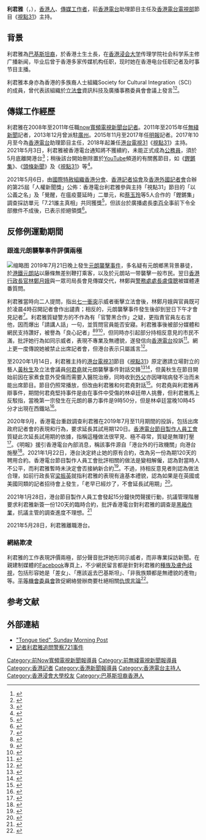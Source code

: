 {{Distinguish|利君牙}}
{{主播資訊
| 主播頭銜     = [[香港電台|香港電台]]助理節目主任及主持
| 主播姓名     = 利君雅
| 主播英文名字 = Nabela Qoser
| 烏都爾語名字 = نبیلہ کوثر
| 別名 = 新聞女神、良心記者<ref>{{Cite news|url=https://ol.mingpao.com/ldy/showbiz/latest/20190723/1563893413463/%E5%88%A9%E5%90%9B%E9%9B%85%E4%BF%83%E6%9E%97%E9%84%AD%E6%9C%88%E5%A8%A5%E3%80%8C%E8%AC%9B%E4%BA%BA%E8%A9%B1%E3%80%8D-%E7%B6%B2%E6%B0%91%E5%B0%81-%E3%80%8C%E6%96%B0%E8%81%9E%E5%A5%B3%E7%A5%9E%E3%80%8D|title=利君雅促林鄭月娥「講人話」 網民封「新聞女神」(23:00)|accessdate=2019-07-23|newspaper=明報OL|archive-url=https://web.archive.org/web/20190724204524/https://ol.mingpao.com/ldy/showbiz/latest/20190723/1563893413463/%e5%88%a9%e5%90%9b%e9%9b%85%e4%bf%83%e6%9e%97%e9%84%ad%e6%9c%88%e5%a8%a5%e3%80%8c%e8%ac%9b%e4%ba%ba%e8%a9%b1%e3%80%8d-%e7%b6%b2%e6%b0%91%e5%b0%81-%e3%80%8c%e6%96%b0%e8%81%9e%e5%a5%b3%e7%a5%9e%e3%80%8d|archive-date=2019-07-24|dead-url=no}}</ref>、真香港人<ref>{{Cite news|url=https://www.weekendhk.com/969442/hot/%e5%88%a9%e5%90%9b%e9%9b%85-%e6%96%b0%e8%81%9e%e5%a5%b3%e7%a5%9e-%e7%89%b9%e9%a6%96/2/|title=利君雅爆Seed追問特首 獲網民激讚封「新聞女神」|accessdate=2019-07-23|newspaper=新假期週刊}}</ref>、真女神<ref>{{Cite news|url=https://www.hk01.com/%E5%8D%B3%E6%99%82%E5%A8%9B%E6%A8%82/354934/%E5%88%A9%E5%90%9B%E9%9B%85%E8%BF%BD%E6%93%8A%E7%89%B9%E9%A6%96%E6%9E%97%E9%84%AD%E6%9C%88%E5%A8%A5-%E7%B6%B2%E6%B0%91%E7%98%8B%E5%82%B3-%E7%88%86seed-%E5%BD%B1%E7%89%87|title=利君雅追擊特首林鄭月娥　網民瘋傳「爆seed」影片|accessdate=2019-07-26|newspaper=香港01|archive-url=https://web.archive.org/web/20190806192433/https://www.hk01.com/%E5%8D%B3%E6%99%82%E5%A8%9B%E6%A8%82/354934/%E5%88%A9%E5%90%9B%E9%9B%85%E8%BF%BD%E6%93%8A%E7%89%B9%E9%A6%96%E6%9E%97%E9%84%AD%E6%9C%88%E5%A8%A5-%E7%B6%B2%E6%B0%91%E7%98%8B%E5%82%B3-%E7%88%86seed-%E5%BD%B1%E7%89%87|archive-date=2019-08-06|dead-url=no}}</ref>
| 主播照片檔案 = 
| 主播照片尺寸 = 
| 主播出生年分 = {{Birth date and age|1986|7|6}}
| 出生地       = {{BHKG}}
| 主播逝世年分 = 
| 主播逝世日期 = 
| 逝世地       = 
| 國籍         = 
| 籍貫         = 
| 最高學歷     = [[香港浸會大學|香港浸會大學]]傳理學（廣播新聞）榮譽社會科學學士
| 母校         = 
| 婚姻狀況     = 未婚
| 配偶         = 
| 信仰宗教     = 
| 備註         = 
|}}

'''利君雅'''（{{lang-en|Nabela Qoser}}，{{bd|1986年|7月6日||catIdx=Qoser}}），[[香港人|香港人]]、[[傳媒工作者|傳媒工作者]]，前[[香港電台|香港電台]]助理節目主任及[[香港電台電視部|香港電台電視部]]節目《[[視點31|視點31]]》主持。

== 背景 ==
利君雅為[[巴基斯坦|巴基斯坦裔]]，於香港土生土長，在[[香港浸会大学|香港浸会大学]]传理学院社会科学系主修广播新闻，毕业后曾于香港多家传媒机构任职，现时她在香港电台任职记者及时事节目主播。

利君雅本身亦為香港的多族裔人士組織Society for Cultural Integration（SCI）的成員，曾代表該組織於[[香港立法會|立法會]]資訊科技及廣播事務委員會會議上發言<ref>{{Cite web |url=http://www.legco.gov.hk/yr09-10/chinese/panels/itb/minutes/itb20100531.pdf |title=香港立法會CB(1)2794/09-10號文件 |access-date=2011-03-19 |archive-date=2021-01-08 |archive-url=https://web.archive.org/web/20210108114817/https://www.legco.gov.hk/yr09-10/chinese/panels/itb/minutes/itb20100531.pdf |dead-url=no }}</ref><ref name="hk01">{{cite news |author1=李星慧 |title=利君雅追問特首元朗事件成爭議　巴裔面孔曾受質疑　會考中文A級 |url=https://www.hk01.com/%E7%9F%A5%E6%80%A7%E5%A5%B3%E7%94%9F/355264/%E5%88%A9%E5%90%9B%E9%9B%85%E8%BF%BD%E5%95%8F%E7%89%B9%E9%A6%96%E5%85%83%E6%9C%97%E4%BA%8B%E4%BB%B6%E6%88%90%E7%88%AD%E8%AD%B0-%E5%B7%B4%E8%A3%94%E9%9D%A2%E5%AD%94%E6%9B%BE%E5%8F%97%E8%B3%AA%E7%96%91-%E6%9C%83%E8%80%83%E4%B8%AD%E6%96%87a%E7%B4%9A |agency=[[香港01|香港01]] |date=2019-07-26 |access-date=2019-08-07 |archive-url=https://web.archive.org/web/20190807115251/https://www.hk01.com/%E7%9F%A5%E6%80%A7%E5%A5%B3%E7%94%9F/355264/%E5%88%A9%E5%90%9B%E9%9B%85%E8%BF%BD%E5%95%8F%E7%89%B9%E9%A6%96%E5%85%83%E6%9C%97%E4%BA%8B%E4%BB%B6%E6%88%90%E7%88%AD%E8%AD%B0-%E5%B7%B4%E8%A3%94%E9%9D%A2%E5%AD%94%E6%9B%BE%E5%8F%97%E8%B3%AA%E7%96%91-%E6%9C%83%E8%80%83%E4%B8%AD%E6%96%87a%E7%B4%9A |archive-date=2019-08-07 |dead-url=no }}</ref>。

== 傳媒工作經歷 ==
利君雅在2008年至2011年任職[[now寬頻電視|now寬頻電視]][[now新聞台|新聞台]][[記者|記者]]。2011年至2015年任[[無綫新聞|無綫新聞]]記者，2013年12月曾派駐[[广州市|廣州]]。2015年11月至2017年任[[明報|明報]]記者。2017年10月至今為[[香港電台|香港電台]]助理節目主任，2018年起兼任[[港台電視31|港台電視31]]《[[視點31|視點31]]》主持。2021年5月3日，利君雅被香港電台通知將不獲續約，未能正式成為[[公務員#_香港|公務員]]，須於5月底離開港台<ref>{{Cite web|access-date=2021-05-03|title=傳利君雅接通知不獲續約　月底須離開港台|website=on.cc[[東網|東網]]|url=https://hk.on.cc/hk/bkn/cnt/news/20210503/bkn-20210503165054796-0503_00822_001.html|language=zh-hant|archive-date=2021-05-05|archive-url=https://web.archive.org/web/20210505163419/https://hk.on.cc/hk/bkn/cnt/news/20210503/bkn-20210503165054796-0503_00822_001.html|dead-url=no}}</ref>；稍後該台開始刪除置於[[YouTube_(頻道)|YouTube]]頻道的有關舊節目，如《[[鏗鏘集|鏗鏘集]]》、《[[頭條新聞_(香港電台)|頭條新聞]]》及《[[視點31|視點31]]》等<ref>{{Cite news|agency=[[美聯社|美聯社]]|url=https://news.ltn.com.tw/news/world/breakingnews/3519956|title=不續聘利君雅、開始刪YT舊節目 香港電台挨批「獨裁管制 」|publisher=[[自由時報|自由時報]]|date=2021-05-04|language=zh-TW|accessdate=2021-05-11|archive-date=2021-05-21|archive-url=https://web.archive.org/web/20210521212334/https://news.ltn.com.tw/news/world/breakingnews/3519956|dead-url=no}}</ref>。

2021年5月6日，由[[國際特赦組織香港分會|國際特赦組織香港分會]]、[[香港記者協會|香港記者協會]]及[[香港外國記者會|香港外國記者會]]合辦的第25屆「人權新聞獎」公佈：香港電台利君雅參與主持「視點31」節目的「以公義之名」及「覺醒，在瘟疫蔓延時」二單元，和[[鏗鏘集#編導查車牌報道元朗襲擊事件被判刑|蔡玉玲]]等5人合作的「鏗鏘集」調查採訪單元「7.21誰主真相」共同獲獎<ref>{{Cite web|title=25th Human Rights Press Awards (2021) Winners|url=https://humanrightspressawards.org/25th-human-rights-press-awards-2021-winners|date=2021-05-06|publisher=[[香港中文大學|香港中文大學]][[新亞書院|新亞書院]]|language=en-EN|access-date=2021-05-11|archive-date=2021-05-25|archive-url=https://web.archive.org/web/20210525140702/https://humanrightspressawards.org/25th-human-rights-press-awards-2021-winners|dead-url=no}}</ref>，但該台於廣播處長[[李百全|李百全]]事前下令全部撤件不成後，已表示拒絕領獎<ref>{{Cite news|title=香港人權新聞獎揭曉 蔡玉玲、利君雅在打壓下得獎[影]|url=https://www.cna.com.tw/news/firstnews/202105060378.aspx|author=邱國強、楊昇儒|date=2021-05-06|agency=[[中央社|中央社]]|language=zh-TW|accessdate=2021-05-11|archive-date=2021-05-11|archive-url=https://web.archive.org/web/20210511033153/https://www.cna.com.tw/news/firstnews/202105060378.aspx|dead-url=no}}</ref>。

== 反修例運動期間 ==
=== 跟進元朗襲擊事件評價兩極 ===
[[File:港台員工快閃聲援利君雅_20210128.png|缩略图]]
2019年7月21日晚上發生[[2019年7月元朗襲擊事件|元朗襲擊事件]]，多名疑有元朗鄉黑背景暴徒，於[[港鐵|港鐵]][[元朗站_(西鐵綫)|元朗站]]以藤條無差别鞭打乘客，以及於元朗站一带襲擊一般市民。翌日[[香港行政長官|香港行政長官]][[林鄭月娥|林鄭月娥]]與一眾司局長會見傳媒交代，林鄭與[[警務處處長|警務處處長]][[盧偉聰|盧偉聰]]被媒體連番質問。

利君雅當時向二人提問，指出[[2019年香港七一衝突|七一衝突]]示威者衝擊立法會後，林鄭月娥與官員既可於凌晨4時召開記者會作出譴責；相反的，元朗襲擊事件發生後卻到翌日下午才會見記者<ref>{{cite news |language = 中文 |url = https://news.mingpao.com/ins/%e6%b8%af%e8%81%9e/article/20190722/s00001/1563789652875 |title = 【元朗襲擊．短片】襲擊後10多小時見傳媒　少數有本地土生土長的巴基斯坦裔媒体記者促林鄭月娥「講人話」 |date = 2019-07-22 |accessdate = 2019-07-24 |archive-url = https://web.archive.org/web/20190723183101/https://news.mingpao.com/ins/%25E6%25B8%25AF%25E8%2581%259E/article/20190722/s00001/1563789652875 |archive-date = 2019-07-23 |dead-url = no }}</ref>。利君雅質疑警方的不作為有「官警黑合作」之疑，更指責官員左右言他，因而爆出「請講人話」一句，並質問官員能否安寢。利君雅事後被部分媒體和網民支持讚好，被譽為「良心記者」<ref>{{cite web|url=https://www.hk01.com/%E5%8D%B3%E6%99%82%E5%A8%9B%E6%A8%82/354934/%E5%88%A9%E5%90%9B%E9%9B%85%E8%BF%BD%E6%93%8A%E7%89%B9%E9%A6%96%E6%9E%97%E9%84%AD%E6%9C%88%E5%A8%A5-%E7%B6%B2%E5%8F%8B%E6%BF%80%E8%AE%9A-%E8%89%AF%E5%BF%83%E8%A8%98%E8%80%85|title=利君雅追擊特首林鄭月娥　網友激讚：良心記者|date=2019-07-22|work=香港01|access-date=2019-07-22|archive-url=https://web.archive.org/web/20190722154113/https://www.hk01.com/%E5%8D%B3%E6%99%82%E5%A8%9B%E6%A8%82/354934/%E5%88%A9%E5%90%9B%E9%9B%85%E8%BF%BD%E6%93%8A%E7%89%B9%E9%A6%96%E6%9E%97%E9%84%AD%E6%9C%88%E5%A8%A5-%E7%B6%B2%E5%8F%8B%E6%BF%80%E8%AE%9A-%E8%89%AF%E5%BF%83%E8%A8%98%E8%80%85|archive-date=2019-07-22|dead-url=no}}</ref><ref>{{Cite web |title=利君雅記者會質問官員片段 |url=https://www.facebook.com/139863969362456/posts/2858589084156584?s=831504191&v=e&sfns=mo |accessdate=2019-07-22 |date=2019-07-22 |work=片段來源：香港蘋果日報、香港電台 |archive-date=2021-01-25 |archive-url=https://web.archive.org/web/20210125204233/https://www.facebook.com/139863969362456/posts/2858589084156584?s=831504191&v=e&sfns=mo |dead-url=no }}</ref><ref>{{cite web |title=特首強烈譴責元朗站暴力襲擊 促警務處處長全力緝兇 |url=http://news.tvb.com/local/5d35cf9ee60383795d8da8b0/特首強烈譴責元朗站暴力襲擊-促警務處處長全力緝兇 |date=2019-07-22 |work=片段來源：無綫新聞 |access-date=2019-08-17 |archive-url=https://web.archive.org/web/20190723014540/http://news.tvb.com/local/5d35cf9ee60383795d8da8b0/%E7%89%B9%E9%A6%96%E5%BC%B7%E7%83%88%E8%AD%B4%E8%B2%AC%E5%85%83%E6%9C%97%E7%AB%99%E6%9A%B4%E5%8A%9B%E8%A5%B2%E6%93%8A-%E4%BF%83%E8%AD%A6%E5%8B%99%E8%99%95%E8%99%95%E9%95%B7%E5%85%A8%E5%8A%9B%E7%B7%9D%E5%85%87 |archive-date=2019-07-23 |dead-url=no }}</ref>，但同時亦引起部分持相反意見的市民不滿，批評她行為如同示威者，表現不專業及無禮貌，遂發信向[[香港電台|香港電台]]投訴<ref>{{cite web|url=https://hk.ulifestyle.com.hk/topic/detail/208381/傳香港電台收到大量關於利君雅投訴-網民發起一人一信到港台望繼續保持中立|title=傳香港電台收到大量關於利君雅投訴 網民發起一人一信到港台望繼續保持中立 - 港生活 - 尋找香港好去處|access-date=2019-08-17|archive-url=https://web.archive.org/web/20190808054130/https://hk.ulifestyle.com.hk/topic/detail/208381/%E5%82%B3%E9%A6%99%E6%B8%AF%E9%9B%BB%E5%8F%B0%E6%94%B6%E5%88%B0%E5%A4%A7%E9%87%8F%E9%97%9C%E6%96%BC%E5%88%A9%E5%90%9B%E9%9B%85%E6%8A%95%E8%A8%B4-%E7%B6%B2%E6%B0%91%E7%99%BC%E8%B5%B7%E4%B8%80%E4%BA%BA%E4%B8%80%E4%BF%A1%E5%88%B0%E6%B8%AF%E5%8F%B0%E6%9C%9B%E7%B9%BC%E7%BA%8C%E4%BF%9D%E6%8C%81%E4%B8%AD%E7%AB%8B|archive-date=2019-08-08|dead-url=no}}</ref>。網上更一度傳說她被禁止出席記者會，但港台表示只屬謠言<ref>{{cite web|url=https://www.hk01.com/即時娛樂/361730/利君雅傳因-太寸-禁採訪警方記招-工會-相關同事沒受任何壓力|title=利君雅傳因「太寸」禁採訪警方記招 工會：相關同事沒受任何壓力|date=2019-08-08|website=香港01|access-date=2019-08-17|archive-url=https://web.archive.org/web/20190810043625/https://www.hk01.com/%E5%8D%B3%E6%99%82%E5%A8%9B%E6%A8%82/361730/%E5%88%A9%E5%90%9B%E9%9B%85%E5%82%B3%E5%9B%A0-%E5%A4%AA%E5%AF%B8-%E7%A6%81%E6%8E%A1%E8%A8%AA%E8%AD%A6%E6%96%B9%E8%A8%98%E6%8B%9B-%E5%B7%A5%E6%9C%83-%E7%9B%B8%E9%97%9C%E5%90%8C%E4%BA%8B%E6%B2%92%E5%8F%97%E4%BB%BB%E4%BD%95%E5%A3%93%E5%8A%9B|archive-date=2019-08-10|dead-url=no}}</ref>。

至2020年1月14日，利君雅主持的[[港台電視31|港台電視31]]節目《[[視點31|視點31]]》原定邀請立場對立的藝人[[黃秋生|黃秋生]]及立法會議員[[何君堯|何君堯]]就元朗襲擊事件對話交鋒<ref>{{cite web|title=【視點31】黃秋生vs.何君堯 港台引發第二次「世紀大戰」|url=https://www.hk01.com/%E5%8D%B3%E6%99%82%E5%A8%9B%E6%A8%82/420226/%E8%A6%96%E9%BB%9E31-%E9%BB%83%E7%A7%8B%E7%94%9Fvs-%E4%BD%95%E5%90%9B%E5%A0%AF-%E6%B8%AF%E5%8F%B0%E5%BC%95%E7%99%BC%E7%AC%AC%E4%BA%8C%E6%AC%A1-%E4%B8%96%E7%B4%80%E5%A4%A7%E6%88%B0|accessdate=2020-01-10|work=香港01|archive-date=2020-01-14|archive-url=https://web.archive.org/web/20200114214051/https://www.hk01.com/%E5%8D%B3%E6%99%82%E5%A8%9B%E6%A8%82/420226/%E8%A6%96%E9%BB%9E31-%E9%BB%83%E7%A7%8B%E7%94%9Fvs-%E4%BD%95%E5%90%9B%E5%A0%AF-%E6%B8%AF%E5%8F%B0%E5%BC%95%E7%99%BC%E7%AC%AC%E4%BA%8C%E6%AC%A1-%E4%B8%96%E7%B4%80%E5%A4%A7%E6%88%B0|dead-url=no}}</ref><ref>{{Cite web|title=【鎖定明晚8時】黃秋生何君堯對談「論良知‧談正義」 (20:01) - 20200113 - SHOWBIZ|url=https://ol.mingpao.com/ldy/showbiz/latest/20200113/1578916614876/%e3%80%90%e9%8e%96%e5%ae%9a%e6%98%8e%e6%99%9a8%e6%99%82%e3%80%91%e9%bb%83%e7%a7%8b%e7%94%9f%e4%bd%95%e5%90%9b%e5%a0%af%e5%b0%8d%e8%ab%87%e3%80%8c%e8%ab%96%e8%89%af%e7%9f%a5-%e8%ab%87%e6%ad%a3%e7%be%a9%e3%80%8d|accessdate=2020-01-14|work=明報OL網|language=zh-hant|archive-date=2020-01-14|archive-url=https://web.archive.org/web/20200114202611/https://ol.mingpao.com/ldy/showbiz/latest/20200113/1578916614876/%e3%80%90%e9%8e%96%e5%ae%9a%e6%98%8e%e6%99%9a8%e6%99%82%e3%80%91%e9%bb%83%e7%a7%8b%e7%94%9f%e4%bd%95%e5%90%9b%e5%a0%af%e5%b0%8d%e8%ab%87%e3%80%8c%e8%ab%96%e8%89%af%e7%9f%a5-%e8%ab%87%e6%ad%a3%e7%be%a9%e3%80%8d|dead-url=no}}</ref>，但黃秋生在節目開始前因在家煮食意外受傷而需要入醫院治療，同時收到[[岳父|外父]]亦因哮喘病發不治而未能出席節目。節目仍照常播放，但改由利君雅和何君堯對話<ref>{{Cite web|title=【視點31】遺憾未能對話黃秋生 何君堯：獨立調查即管照做|url=https://www.hk01.com/政情/421619/視點31-遺憾未能對話黃秋生-何君堯-獨立調查即管照做|accessdate=2020-01-14|date=2020-01-14|last=羅家晴|work=香港01|language=zh-HK|archive-date=2020-01-14|archive-url=https://web.archive.org/web/20200114153108/https://www.hk01.com/%E6%94%BF%E6%83%85/421619/%E8%A6%96%E9%BB%9E31-%E9%81%BA%E6%86%BE%E6%9C%AA%E8%83%BD%E5%B0%8D%E8%A9%B1%E9%BB%83%E7%A7%8B%E7%94%9F-%E4%BD%95%E5%90%9B%E5%A0%AF-%E7%8D%A8%E7%AB%8B%E8%AA%BF%E6%9F%A5%E5%8D%B3%E7%AE%A1%E7%85%A7%E5%81%9A|dead-url=no}}</ref>。何君堯與利君雅再辯事件，期間何君堯堅持事件是由在事件中受傷的林卓廷帶人挑釁，但利君雅馬上反駁指，當晚第一宗發生在元朗的暴力事件是9時50分，但是林卓廷當晚10時45分才出現在西鐵站<ref>{{Cite web|title=與利君雅再辯 721 何君堯堅持「林卓廷帶人挑釁」 回應白衣人早出現：我無辦法知悉|url=https://thestandnews.com/politics/%E8%88%87%E5%88%A9%E5%90%9B%E9%9B%85%E5%86%8D%E8%BE%AF-721-%E4%BD%95%E5%90%9B%E5%A0%AF%E5%A0%85%E6%8C%81-%E6%9E%97%E5%8D%93%E5%BB%B7%E5%B8%B6%E4%BA%BA%E6%8C%91%E9%87%81-%E5%9B%9E%E6%87%89%E7%99%BD%E8%A1%A3%E4%BA%BA%E6%97%A9%E5%87%BA%E7%8F%BE-%E6%88%91%E7%84%A1%E8%BE%A6%E6%B3%95%E7%9F%A5%E6%82%89/|accessdate=2020-01-14|work=[[立場新聞|立場新聞]] Stand News|language=zh-hant|archive-date=2020-01-15|archive-url=https://web.archive.org/web/20200115172659/https://www.thestandnews.com/politics/%E8%88%87%E5%88%A9%E5%90%9B%E9%9B%85%E5%86%8D%E8%BE%AF-721-%E4%BD%95%E5%90%9B%E5%A0%AF%E5%A0%85%E6%8C%81-%E6%9E%97%E5%8D%93%E5%BB%B7%E5%B8%B6%E4%BA%BA%E6%8C%91%E9%87%81-%E5%9B%9E%E6%87%89%E7%99%BD%E8%A1%A3%E4%BA%BA%E6%97%A9%E5%87%BA%E7%8F%BE-%E6%88%91%E7%84%A1%E8%BE%A6%E6%B3%95%E7%9F%A5%E6%82%89/|dead-url=no}}</ref>。

2020年9月，香港電台重啟調查利君雅在2019年7月至11月期間的投訴，包括出席政府記者會的表現和行為，要求延長其試用期120日。[[香港電台節目製作人員工會|香港電台節目製作人員工會]]質疑此次延長試用期的依據，指稱這種做法很罕見、極不尋常，質疑是無理打壓<ref>{{cite news |author1=張凱傑 |title=港台重啟調查出席記招表現　延長120日試用期　利君雅：我會繼續努力 |url=https://www.hkcnews.com/article/34282/%E5%88%A9%E5%90%9B%E9%9B%85-%E6%B8%AF%E5%8F%B0%E7%AF%80%E7%9B%AE%E8%A3%BD%E4%BD%9C%E4%BA%BA%E5%93%A1%E5%B7%A5%E6%9C%83-%E6%8A%95%E8%A8%B4%E6%B8%AF%E5%8F%B0-34282/%E3%80%90%E6%A5%B5%E4%B8%8D%E5%B0%8B%E5%B8%B8%E3%80%91%E6%B8%AF%E5%8F%B0%E9%87%8D%E5%95%9F%E8%AA%BF%E6%9F%A5%E5%87%BA%E5%B8%AD%E8%A8%98%E6%8B%9B%E8%A1%A8%E7%8F%BE-%E5%BB%B6%E9%95%B7120%E6%97%A5%E8%A9%A6%E7%94%A8%E6%9C%9F-%E5%88%A9%E5%90%9B%E9%9B%85%EF%BC%9A%E6%88%91%E6%9C%83%E7%B9%BC%E7%BA%8C%E5%8A%AA%E5%8A%9B |accessdate=2020-09-28 |publisher=眾新聞 |date=2020-09-27 |archive-date=2021-07-19 |archive-url=https://web.archive.org/web/20210719143312/https://www.hkcnews.com/article/34282/%E5%88%A9%E5%90%9B%E9%9B%85-%E6%B8%AF%E5%8F%B0%E7%AF%80%E7%9B%AE%E8%A3%BD%E4%BD%9C%E4%BA%BA%E5%93%A1%E5%B7%A5%E6%9C%83-%E6%8A%95%E8%A8%B4%E6%B8%AF%E5%8F%B0-34282/%E3%80%90%E6%A5%B5%E4%B8%8D%E5%B0%8B%E5%B8%B8%E3%80%91%E6%B8%AF%E5%8F%B0%E9%87%8D%E5%95%9F%E8%AA%BF%E6%9F%A5%E5%87%BA%E5%B8%AD%E8%A8%98%E6%8B%9B%E8%A1%A8%E7%8F%BE-%E5%BB%B6%E9%95%B7120%E6%97%A5%E8%A9%A6%E7%94%A8%E6%9C%9F-%E5%88%A9%E5%90%9B%E9%9B%85%EF%BC%9A%E6%88%91%E6%9C%83%E7%B9%BC%E7%BA%8C%E5%8A%AA%E5%8A%9B |dead-url=no }}</ref>。《明報》援引香港電台內部消息，稱該事件源自「港台外的行政機關」向港台施壓<ref>{{cite news |title=港台重啟投訴調查 延長利君雅試用 「高層蒐集投訴拒納讚賞信」 消息：行政機關施壓 |url=https://news.mingpao.com/pns/%e6%b8%af%e8%81%9e/article/20200928/s00002/1601230075536/%e6%b8%af%e5%8f%b0%e9%87%8d%e5%95%9f%e6%8a%95%e8%a8%b4%e8%aa%bf%e6%9f%a5-%e5%bb%b6%e9%95%b7%e5%88%a9%e5%90%9b%e9%9b%85%e8%a9%a6%e7%94%a8-%e3%80%8c%e9%ab%98%e5%b1%a4%e8%92%90%e9%9b%86%e6%8a%95%e8%a8%b4%e6%8b%92%e7%b4%8d%e8%ae%9a%e8%b3%9e%e4%bf%a1%e3%80%8d-%e6%b6%88%e6%81%af-%e8%a1%8c%e6%94%bf%e6%a9%9f%e9%97%9c%e6%96%bd%e5%a3%93 |accessdate=2020-09-28 |work=明報 |date=2020-09-28 |archiveurl=https://web.archive.org/web/20200928022216/https://news.mingpao.com/pns/%E6%B8%AF%E8%81%9E/article/20200928/s00002/1601230075536/%E6%B8%AF%E5%8F%B0%E9%87%8D%E5%95%9F%E6%8A%95%E8%A8%B4%E8%AA%BF%E6%9F%A5-%E5%BB%B6%E9%95%B7%E5%88%A9%E5%90%9B%E9%9B%85%E8%A9%A6%E7%94%A8-%E3%80%8C%E9%AB%98%E5%B1%A4%E8%92%90%E9%9B%86%E6%8A%95%E8%A8%B4%E6%8B%92%E7%B4%8D%E8%AE%9A%E8%B3%9E%E4%BF%A1%E3%80%8D-%E6%B6%88%E6%81%AF-%E8%A1%8C%E6%94%BF%E6%A9%9F%E9%97%9C%E6%96%BD%E5%A3%93 |archivedate=2020-09-28 |dead-url=no }}</ref>。2021年1月22日，港台決定終止她的原有合約，改為另一份為期120天的聘用合約。香港電台節目製作人員工會批評相關的做法是變相解僱，認為對當時人不公平，而利君雅暫時未決定會否接納新合約<ref>{{cite news |title=港台終止利君雅試用期合約另開120日聘用合約　工會表憤怒批不公 |url=https://news.now.com/home/local/player?newsId=421315 |accessdate=2021-01-22 |publisher=Now新聞台 |date=2021-01-22 |archive-date=2021-01-22 |archive-url=https://web.archive.org/web/20210122094827/https://news.now.com/home/local/player?newsId=421315 |dead-url=no }}</ref>。不過，持相反意見者則認為做法合理，如前行政長官[[梁振英|梁振英]]就指利君雅的表現有違基本禮貌，認為如果是在英國或美國同類的記者招待會上發生，「老早已經炒了，不會延長試用期」<ref>{{cite web|title=梁振英:未見過利君雅這種態度記者|url=https://www2.hkej.com/landing/mobArticle2/id/2594256/梁振英%3A未見過利君雅這種態度記者| 
accessdate=2020-09-28|publisher=信報 |date=2020-09-28}}</ref>。

2021年1月28日，港台節目製作人員工會發起15分鐘快閃聲援行動，抗議管理階層要求利君雅新簽一份120天的臨時合約，批評香港電台對利君雅的調查是[[黑箱作業|黑箱作業]]，抗議主管的調查進度不理想。<ref>{{cite news |title=逾60名港台員工默站聲援利君雅　抗議管方秋後算賬 |url=https://news.rthk.hk/rthk/ch/component/k2/1572841-20210128.htm |accessdate=2021-01-29 |publisher=香港電台 |date=2021-01-29 |archive-date=2021-02-02 |archive-url=https://web.archive.org/web/20210202105842/https://news.rthk.hk/rthk/ch/component/k2/1572841-20210128.htm |dead-url=no }}</ref>

2021年5月28日，利君雅離職港台。

=== 網絡欺凌 ===

利君雅的工作表現評價兩極，部分聲音批評她形同示威者，而非專業採訪新聞。在親建制媒體的[[Facebook|Facebook]]專頁上，不少網民留言都是針對利君雅的[[種族歧視|種族及膚色歧視]]，包括形容她是「差女」、「應該返去巴基斯坦」、「非我族類都是無禮貌的產物」等。[[平等機會委員會|平等機會委員會]]敦促網絡營辦商要杜絕相關[[仇恨言論|仇恨言論]]<ref>{{Cite web|title=網上留言屢辱利君雅種族膚色 平機會關注 促網絡營辦商杜絕仇恨信息|url=https://thestandnews.com/politics/%E7%B6%B2%E4%B8%8A%E7%95%99%E8%A8%80%E5%B1%A2%E8%BE%B1%E5%88%A9%E5%90%9B%E9%9B%85%E7%A8%AE%E6%97%8F%E8%86%9A%E8%89%B2-%E5%B9%B3%E6%A9%9F%E6%9C%83%E9%97%9C%E6%B3%A8-%E4%BF%83%E7%B6%B2%E7%B5%A1%E7%87%9F%E8%BE%A6%E5%95%86%E6%9D%9C%E7%B5%95%E4%BB%87%E6%81%A8%E4%BF%A1%E6%81%AF/|accessdate=2020-01-22|work=立場新聞|language=zh-hant|archive-date=2020-01-22|archive-url=https://web.archive.org/web/20200122165218/https://www.thestandnews.com/politics/%E7%B6%B2%E4%B8%8A%E7%95%99%E8%A8%80%E5%B1%A2%E8%BE%B1%E5%88%A9%E5%90%9B%E9%9B%85%E7%A8%AE%E6%97%8F%E8%86%9A%E8%89%B2-%E5%B9%B3%E6%A9%9F%E6%9C%83%E9%97%9C%E6%B3%A8-%E4%BF%83%E7%B6%B2%E7%B5%A1%E7%87%9F%E8%BE%A6%E5%95%86%E6%9D%9C%E7%B5%95%E4%BB%87%E6%81%A8%E4%BF%A1%E6%81%AF/|dead-url=no}}</ref>。

== 参考文献 ==
{{Reflist|25em}}

== 外部連結 ==
* [http://bencsin.weebly.com/uploads/5/7/4/4/5744225/southasian1.pdf "Tongue tied", Sunday Morning Post] {{Wayback|url=http://bencsin.weebly.com/uploads/5/7/4/4/5744225/southasian1.pdf |date=20210105171534 }}
* [https://www.youtube.com/watch?v=zwr-1vfRgNY|accessdate=2019-08-07 記者利君雅追問警察721事件] {{Wayback|url=https://www.youtube.com/watch?v=zwr-1vfRgNY%7Caccessdate%3D2019-08-07 |date=20210118142651 }}

{{DEFAULTSORT:Li利}}
[[Category:前Now寬頻電視新聞報導員|Category:前Now寬頻電視新聞報導員]]
[[Category:前無綫電視新聞報導員|Category:前無綫電視新聞報導員]]
[[Category:香港記者|Category:香港記者]]
[[Category:香港新聞報導員|Category:香港新聞報導員]]
[[Category:香港電台主持人|Category:香港電台主持人]]
[[Category:香港浸會大學校友|Category:香港浸會大學校友]]
[[Category:巴基斯坦裔香港人|Category:巴基斯坦裔香港人]]